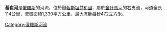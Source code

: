 {{Multiple issues|
{{Orphan|time=2021-07-03T12:31:34+00:00}}
{{Unreferenced|time=2021-07-03T12:31:57+00:00}}
}}
'''基崔河'''是[[俄羅斯|俄羅斯]]的河流，位於[[韃靼斯坦共和國|韃靼斯坦共和國]]，屬於[[舍什馬河|舍什馬河]]的右支流，河道全長114公里，[[流域|流域]]面積1,330平方公里，最大流量每秒472立方米。

{{Russia-geo-stub}}

[[Category:俄羅斯河流|Category:俄羅斯河流]]